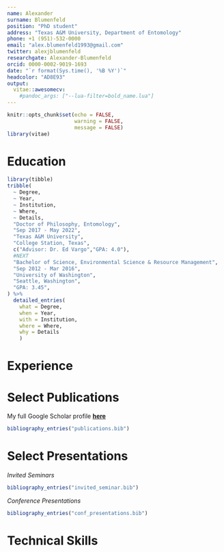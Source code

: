 ---
name: Alexander
surname: Blumenfeld
position: "PhD student"
address: "Texas A&M University, Department of Entomology"
phone: +1 (951)-532-0000
email: "alex.blumenfeld1993@gmail.com"
twitter: alexjblumenfeld
researchgate: Alexander-Blumenfeld
orcid: 0000-0002-9019-1693
date: "`r format(Sys.time(), '%B %Y')`"
headcolor: "AD8E93"
output: 
  vitae::awesomecv:
    #pandoc_args: ["--lua-filter=bold_name.lua"]
---

```{r setup, include=FALSE}
knitr::opts_chunk$set(echo = FALSE,
                      warning = FALSE,
                      message = FALSE)
library(vitae)
```

# Education

```{r}
library(tibble)
tribble(
  ~ Degree,
  ~ Year,
  ~ Institution,
  ~ Where,
  ~ Details,
  "Doctor of Philosophy, Entomology",
  "Sep 2017 - May 2022",
  "Texas A&M University",
  "College Station, Texas",
  c("Advisor: Dr. Ed Vargo","GPA: 4.0"),
  #NEXT
  "Bachelor of Science, Environmental Science & Resource Management",
  "Sep 2012 - Mar 2016",
  "University of Washington",
  "Seattle, Washington",
  "GPA: 3.45",
) %>% 
  detailed_entries(
    what = Degree,
    when = Year,
    with = Institution,
    where = Where,
    why = Details
    )
```

# Experience

# Select Publications
My full Google Scholar profile [**here**](https://scholar.google.com/citations?user=nQyX0eoAAAAJ&hl=en)
```{r}
bibliography_entries("publications.bib")
```

# Select Presentations
*Invited Seminars*
```{r}
bibliography_entries("invited_seminar.bib")
```

*Conference Presentations*
```{r}
bibliography_entries("conf_presentations.bib")
```

# Technical Skills

